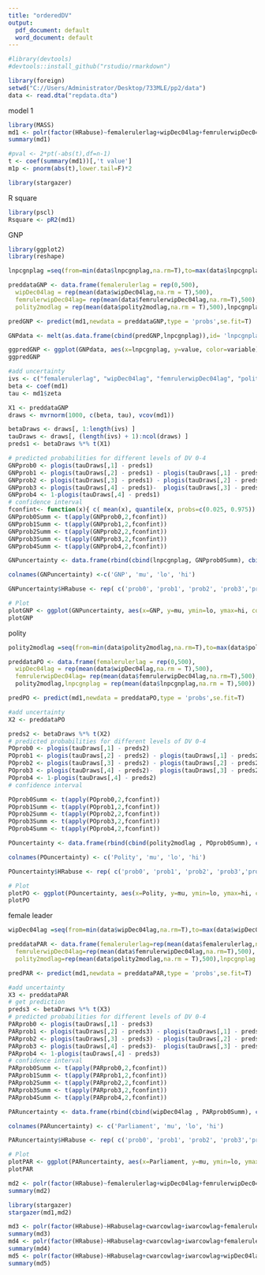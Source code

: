 ---
title: "orderedDV"
output:
  pdf_document: default
  word_document: default
---
```{r}
#library(devtools)
#devtools::install_github("rstudio/rmarkdown")
```

```{r}
library(foreign)
setwd("C://Users/Administrator/Desktop/733MLE/pp2/data")
data <- read.dta("repdata.dta")
```
model 1
```{r}
library(MASS)
md1 <- polr(factor(HRabuse)~femalerulerlag+wipDec04lag+femrulerwipDec04lag+polity2modlag+lnpcgnplag,data = data,Hess = T)
summary(md1)

#pval <- 2*pt(-abs(t),df=n-1)
t <- coef(summary(md1))[,'t value']
m1p <- pnorm(abs(t),lower.tail=F)*2

library(stargazer)
```
R square 
```{r}
library(pscl)
Rsquare <- pR2(md1)
```
GNP
```{r}
library(ggplot2)
library(reshape)

lnpcgnplag =seq(from=min(data$lnpcgnplag,na.rm=T),to=max(data$lnpcgnplag,na.rm = T),length.out=500)

preddataGNP <- data.frame(femalerulerlag = rep(0,500),
  wipDec04lag = rep(mean(data$wipDec04lag,na.rm = T),500),
  femrulerwipDec04lag= rep(mean(data$femrulerwipDec04lag,na.rm=T),500),
  polity2modlag = rep(mean(data$polity2modlag,na.rm = T),500),lnpcgnplag)

predGNP <- predict(md1,newdata = preddataGNP,type = 'probs',se.fit=T)

GNPdata <- melt(as.data.frame(cbind(predGNP,lnpcgnplag)),id= 'lnpcgnplag')

ggpredGNP <- ggplot(GNPdata, aes(x=lnpcgnplag, y=value, color=variable)) + geom_line() + xlab('GNP') + ylab('Probability') + theme(legend.position='top', legend.title=element_blank()) 
ggpredGNP

#add uncertainty
ivs <- c("femalerulerlag", "wipDec04lag", "femrulerwipDec04lag", "polity2modlag","lnpcgnplag")
beta <- coef(md1) 
tau <- md1$zeta

X1 <- preddataGNP
draws <- mvrnorm(1000, c(beta, tau), vcov(md1)) 

betaDraws <- draws[, 1:length(ivs) ] 
tauDraws <- draws[, (length(ivs) + 1):ncol(draws) ] 
preds1 <- betaDraws %*% t(X1)

# predicted probabilities for different levels of DV 0-4
GNPprob0 <- plogis(tauDraws[,1] - preds1) 
GNPprob1 <- plogis(tauDraws[,2] - preds1) - plogis(tauDraws[,1] - preds1) 
GNPprob2 <- plogis(tauDraws[,3] - preds1) - plogis(tauDraws[,2] - preds1) 
GNPprob3 <- plogis(tauDraws[,4] - preds1)-  plogis(tauDraws[,3] - preds1) 
GNPprob4 <- 1-plogis(tauDraws[,4] - preds1)
# confidence interval 
fconfint<- function(x){ c( mean(x), quantile(x, probs=c(0.025, 0.975)) ) } 
GNPprob0Summ <- t(apply(GNPprob0,2,fconfint)) 
GNPprob1Summ <- t(apply(GNPprob1,2,fconfint)) 
GNPprob2Summ <- t(apply(GNPprob2,2,fconfint)) 
GNPprob3Summ <- t(apply(GNPprob3,2,fconfint))
GNPprob4Summ <- t(apply(GNPprob4,2,fconfint))

GNPuncertainty <- data.frame(rbind(cbind(lnpcgnplag, GNPprob0Summ), cbind(lnpcgnplag, GNPprob1Summ), cbind(lnpcgnplag, GNPprob2Summ), cbind(lnpcgnplag, GNPprob3Summ),cbind(lnpcgnplag, GNPprob4Summ)))

colnames(GNPuncertainty) <-c('GNP', 'mu', 'lo', 'hi')

GNPuncertainty$HRabuse <- rep( c('prob0', 'prob1', 'prob2', 'prob3','prob4'), each=nrow(X1))

# Plot 
plotGNP <- ggplot(GNPuncertainty, aes(x=GNP, y=mu, ymin=lo, ymax=hi, color=HRabuse, fill=HRabuse)) + geom_ribbon(alpha=.2) + geom_line() + xlab("GNP") + ylab("Probability") 
plotGNP
```
polity
```{r}
polity2modlag =seq(from=min(data$polity2modlag,na.rm=T),to=max(data$polity2modlag,na.rm = T),length.out=500)

preddataPO <- data.frame(femalerulerlag = rep(0,500),
  wipDec04lag = rep(mean(data$wipDec04lag,na.rm = T),500),
  femrulerwipDec04lag= rep(mean(data$femrulerwipDec04lag,na.rm=T),500),
  polity2modlag,lnpcgnplag = rep(mean(data$lnpcgnplag,na.rm = T),500))

predPO <- predict(md1,newdata = preddataPO,type = 'probs',se.fit=T)

#add uncertainty
X2 <- preddataPO

preds2 <- betaDraws %*% t(X2)
# predicted probabilities for different levels of DV 0-4
POprob0 <- plogis(tauDraws[,1] - preds2) 
POprob1 <- plogis(tauDraws[,2] - preds2) - plogis(tauDraws[,1] - preds2) 
POprob2 <- plogis(tauDraws[,3] - preds2) - plogis(tauDraws[,2] - preds2) 
POprob3 <- plogis(tauDraws[,4] - preds2)-  plogis(tauDraws[,3] - preds2) 
POprob4 <- 1-plogis(tauDraws[,4] - preds2)
# confidence interval 

POprob0Summ <- t(apply(POprob0,2,fconfint)) 
POprob1Summ <- t(apply(POprob1,2,fconfint)) 
POprob2Summ <- t(apply(POprob2,2,fconfint)) 
POprob3Summ <- t(apply(POprob3,2,fconfint))
POprob4Summ <- t(apply(POprob4,2,fconfint))

POuncertainty <- data.frame(rbind(cbind(polity2modlag , POprob0Summ), cbind(polity2modlag , POprob1Summ), cbind(polity2modlag , POprob2Summ), cbind(polity2modlag , POprob3Summ),cbind(polity2modlag, POprob4Summ)))

colnames(POuncertainty) <- c('Polity', 'mu', 'lo', 'hi')

POuncertainty$HRabuse <- rep( c('prob0', 'prob1', 'prob2', 'prob3','prob4'), each=nrow(X2))

# Plot 
plotPO <- ggplot(POuncertainty, aes(x=Polity, y=mu, ymin=lo, ymax=hi, color=HRabuse, fill=HRabuse)) + geom_ribbon(alpha=.2) + geom_line() + xlab("Polity") + ylab("Probability") 
plotPO
```
female leader
```{r}
wipDec04lag =seq(from=min(data$wipDec04lag,na.rm=T),to=max(data$wipDec04lag,na.rm = T),length.out=500)

preddataPAR <- data.frame(femalerulerlag=rep(mean(data$femalerulerlag,na.rm=T),500),wipDec04lag,
  femrulerwipDec04lag=rep(mean(data$femrulerwipDec04lag,na.rm=T),500),
  polity2modlag=rep(mean(data$polity2modlag,na.rm = T),500),lnpcgnplag = rep(mean(data$lnpcgnplag,na.rm = T),500))

predPAR <- predict(md1,newdata = preddataPAR,type = 'probs',se.fit=T)

#add uncertainty
X3 <- preddataPAR
# get prediction 
preds3 <- betaDraws %*% t(X3)
# predicted probabilities for different levels of DV 0-4
PARprob0 <- plogis(tauDraws[,1] - preds3) 
PARprob1 <- plogis(tauDraws[,2] - preds3) - plogis(tauDraws[,1] - preds3) 
PARprob2 <- plogis(tauDraws[,3] - preds3) - plogis(tauDraws[,2] - preds3) 
PARprob3 <- plogis(tauDraws[,4] - preds3)-  plogis(tauDraws[,3] - preds3) 
PARprob4 <- 1-plogis(tauDraws[,4] - preds3)
# confidence interval 
PARprob0Summ <- t(apply(PARprob0,2,fconfint))
PARprob1Summ <- t(apply(PARprob1,2,fconfint))
PARprob2Summ <- t(apply(PARprob2,2,fconfint)) 
PARprob3Summ <- t(apply(PARprob3,2,fconfint))
PARprob4Summ <- t(apply(PARprob4,2,fconfint))

PARuncertainty <- data.frame(rbind(cbind(wipDec04lag , PARprob0Summ), cbind(wipDec04lag , PARprob1Summ), cbind(wipDec04lag , PARprob2Summ), cbind(wipDec04lag , PARprob3Summ),cbind(wipDec04lag, PARprob4Summ)))

colnames(PARuncertainty) <- c('Parliament', 'mu', 'lo', 'hi')

PARuncertainty$HRabuse <- rep( c('prob0', 'prob1', 'prob2', 'prob3','prob4'), each=nrow(X3))

# Plot 
plotPAR <- ggplot(PARuncertainty, aes(x=Parliament, y=mu, ymin=lo, ymax=hi, color=HRabuse, fill=HRabuse)) + geom_ribbon(alpha=.2) + geom_line() + xlab("Parliament representation") + ylab("Probability") 
plotPAR
```
```{r}
md2 <- polr(factor(HRabuse)~femalerulerlag+wipDec04lag+femrulerwipDec04lag+polity2modlag+lnpcgnplag+polity2modlag*lnpcgnplag,data = data,Hess = T)
summary(md2)
```
```{r}
library(stargazer)
stargazer(md1,md2)
```

```{r}
md3 <- polr(factor(HRabuse)~HRabuselag+cwarcowlag+iwarcowlag+femalerulerlag+wipDec04lag+femrulerwipDec04lag+polity2modlag+lnpcgnplag,data = data,Hess = T)
summary(md3)
md4 <- polr(factor(HRabuse)~HRabuselag+cwarcowlag+iwarcowlag+femalerulerlag+wipDec04lag+femrulerwipDec04lag+polity2modlag+lnpcgnplag+polity2modlag*lnpcgnplag,data = data,Hess = T)
summary(md4)
md5 <- polr(factor(HRabuse)~HRabuselag+cwarcowlag+iwarcowlag+wipDec04lag+polity2modlag+lnpcgnplag+polity2modlag*lnpcgnplag,data = data,Hess = T)
summary(md5)
```


